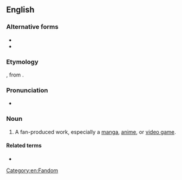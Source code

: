 ==English==
{{wikipedia|Dōjinshi|doujinshi}}

===Alternative forms===
* {{l|en|dojinshi}}
* {{l|en|dōjinshi}}

===Etymology===
{{bor|en|ja|同人誌|{{furigana|同%人%誌|どう%じん%し}}|tr=dōjinshi|fan-produced manga or essay booklets}}, from {{compound|ja|同人|alt1={{furigana|同%人|どう%じん}}|tr1=dōjin|gloss1=a group for the same interest|誌|alt2={{furigana|誌|し}}|tr2=shi|gloss2=a magazine or a pamphlet|nocat=1}}.

===Pronunciation===
* {{a|US}} {{IPA|/doʊˈdʒɪnʃi/|/daʊˈdʒɪŋʃi/|lang=en}}

===Noun===
{{en-noun|~|doujinshi|doujinshis}}

# {{lb|en|anime|manga|video games}} A fan-produced work, especially a [[manga]], [[anime]], or [[video game]].

====Related terms====
* {{l|en|doujin}}

[[Category:en:Fandom]]